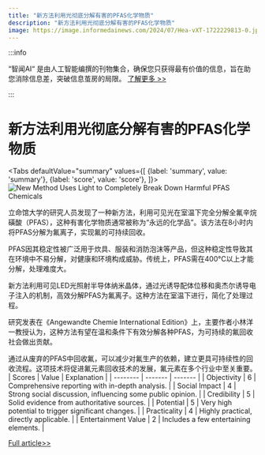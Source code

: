 ```yaml
---
title: "新方法利用光彻底分解有害的PFAS化学物质"
description: "新方法利用光彻底分解有害的PFAS化学物质"
image: https://image.informedainews.com/2024/07/Hea-vXT-1722229813-0.jpg
---
```



:::info

“智闻AI“ 是由人工智能编撰的刊物集合，确保您只获得最有价值的信息，旨在助您消除信息差，突破信息茧房的局限。  [了解更多 >>](/)

:::

# 新方法利用光彻底分解有害的PFAS化学物质


<Tabs
	defaultValue="summary"
	values={[
	{label: 'summary', value: 'summary'},
	{label: 'score', value: 'score'},
]}>
<TabItem value="summary">
<img
  src="https://image.informedainews.com/2024/07/Hea-vXT-1722229813-0.jpg"
  alt="New Method Uses Light to Completely Break Down Harmful PFAS Chemicals"
/>



立命馆大学的研究人员发现了一种新方法，利用可见光在室温下完全分解全氟辛烷磺酸（PFAS），这种有害化学物质通常被称为“永远的化学品”。该方法在8小时内将PFAS分解为氟离子，实现氟的可持续回收。

PFAS因其稳定性被广泛用于炊具、服装和消防泡沫等产品，但这种稳定性导致其在环境中不易分解，对健康和环境构成威胁。传统上，PFAS需在400°C以上才能分解，处理难度大。

新方法利用可见LED光照射半导体纳米晶体，通过光诱导配体位移和奥杰尔诱导电子注入的机制，高效分解PFAS为氟离子。这种方法在室温下进行，简化了处理过程。

研究发表在《Angewandte Chemie International Edition》上，主要作者小林洋一教授认为，这种方法有望在温和条件下有效分解各种PFAS，为可持续的氟回收社会做出贡献。

通过从废弃的PFAS中回收氟，可以减少对氟生产的依赖，建立更具可持续性的回收流程。这项技术将促进氟元素回收技术的发展，氟元素在多个行业中至关重要。
</TabItem>
<TabItem value="score">
	| Scores     | Value   | Explanation |
	| -------- | ------- | ------- |
	| Objectivity  | 6    | Comprehensive reporting with in-depth analysis.    |
	| Social Impact | 4     | Strong social discussion, influencing some public opinion.    |
	| Credibility    | 5    | Solid evidence from authoritative sources.    |
	| Potential    | 5    | Very high potential to trigger significant changes.    |
	| Practicality    | 4    | Highly practical, directly applicable.    |
	| Entertainment Value    | 2    | Includes a few entertaining elements.    |
</TabItem>
</Tabs>

[Full article>>](https://www.cnbeta.com.tw/articles/science/1440007.htm)
